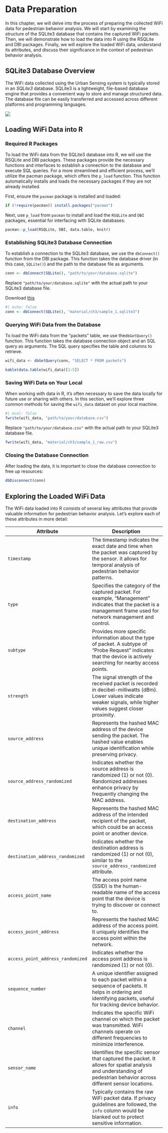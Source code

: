 # Data Preparation

In this chapter, we will delve into the process of preparing the collected WiFi data for pedestrian behavior analysis. We will start by examining the structure of the SQLite3 database that contains the captured WiFi packets. Then, we will demonstrate how to load the data into R using the RSQLite and DBI packages. Finally, we will explore the loaded WiFi data, understand its attributes, and discuss their significance in the context of pedestrian behavior analysis.

## SQLite3 Database Overview

The WiFi data collected using the Urban Sensing system is typically stored in an *SQLite3* database. SQLite3 is a lightweight, file-based database engine that provides a convenient way to store and manage structured data. The database file can be easily transferred and accessed across different platforms and programming languages.

![](material/ch3/sqlite3_browser.png)

## Loading WiFi Data into R

### Required R Packages

To load the WiFi data from the SQLite3 database into R, we will use the RSQLite and DBI packages. These packages provide the necessary functions and interfaces to establish a connection to the database and execute SQL queries. For a more streamlined and efficient process, we'll utilize the pacman package, which offers the `p_load` function. This function automatically installs and loads the necessary packages if they are not already installed.

First, ensure the `pacman` package is installed and loaded:

``` r
if (!require(pacman)) install.packages("pacman")
```

Next, use `p_load` from `pacman` to install and load the `RSQLite` and `DBI` packages, essential for interfacing with SQLite databases:

``` r
pacman::p_load(RSQLite, DBI, data.table, knitr)
```

### Establishing SQLite3 Database Connection

To establish a connection to the SQLite3 database, we use the `dbConnect()` function from the DBI package. This function takes the database driver (in this case, `SQLite()`) and the path to the database file as arguments.

``` r
conn <- dbConnect(SQLite(), "path/to/your/database.sqlite")
```

Replace `"path/to/your/database.sqlite"` with the actual path to your SQLite3 database file.

::: {.callout-note title="If you don't have the WiFi DB"}
Download [this](material/ch3/sample_1.sqlite3)
:::

``` r
#| echo: false
conn <- dbConnect(SQLite(), "material/ch3/sample_1.sqlite3")
```

### Querying WiFi Data from the Database

To load the WiFi data from the "packets" table, we use the` dbGetQuery()` function. This function takes the database connection object and an SQL query as arguments. The SQL query specifies the table and columns to retrieve.

``` r
wifi_data <- dbGetQuery(conn, "SELECT * FROM packets")
```

``` r
kable(data.table(wifi_data)[1:5])
```

### Saving WiFi Data on Your Local

When working with data in R, it's often necessary to save the data locally for future use or sharing with others. In this section, we'll explore three common methods for saving the `wifi_data` dataset on your local machine.

``` r
#| eval: false
fwrite(wifi_data, "path/to/your/database.csv")
```

Replace `"path/to/your/database.csv"` with the actual path to your SQLite3 database file.

``` r
fwrite(wifi_data, "material/ch3/sample_1_raw.csv")
```

### Closing the Database Connection

After loading the data, it is important to close the database connection to free up resources:

``` r
dbDisconnect(conn)
```

## Exploring the Loaded WiFi Data

The WiFi data loaded into R consists of several key attributes that provide valuable information for pedestrian behavior analysis. Let's explore each of these attributes in more detail:

| Attribute                      | Description                                                                                                                                                        |
|-------------------------------|--------------------------------------------------------------------------------------------------------------------------------------------------------------------|
| `timestamp`                   | The timestamp indicates the exact date and time when the packet was captured by the sensor. It allows for temporal analysis of pedestrian behavior patterns.       |
| `type`                        | Specifies the category of the captured packet. For example, “Management” indicates that the packet is a management frame used for network management and control.   |
| `subtype`                     | Provides more specific information about the type of packet. A subtype of “Probe Request” indicates that the device is actively searching for nearby access points. |
| `strength`                    | The signal strength of the received packet is recorded in decibel-milliwatts (dBm). Lower values indicate weaker signals, while higher values suggest closer proximity.|
| `source_address`              | Represents the hashed MAC address of the device sending the packet. The hashed value enables unique identification while preserving privacy.                         |
| `source_address_randomized`   | Indicates whether the source address is randomized (1) or not (0). Randomized addresses enhance privacy by frequently changing the MAC address.                    |
| `destination_address`         | Represents the hashed MAC address of the intended recipient of the packet, which could be an access point or another device.                                        |
| `destination_address_randomized`| Indicates whether the destination address is randomized (1) or not (0), similar to the `source_address_randomized` attribute.                                      |
| `access_point_name`           | The access point name (SSID) is the human-readable name of the access point that the device is trying to discover or connect to.                                     |
| `access_point_address`        | Represents the hashed MAC address of the access point. It uniquely identifies the access point within the network.                                                 |
| `access_point_address_randomized`| Indicates whether the access point address is randomized (1) or not (0).                                                                                         |
| `sequence_number`             | A unique identifier assigned to each packet within a sequence of packets. It helps in ordering and identifying packets, useful for tracking device behavior.        |
| `channel`                     | Indicates the specific WiFi channel on which the packet was transmitted. WiFi channels operate on different frequencies to minimize interference.                    |
| `sensor_name`                 | Identifies the specific sensor that captured the packet. It allows for spatial analysis and understanding of pedestrian behavior across different sensor locations.  |
| `info`                        | Typically contains the raw WiFi packet data. If privacy guidelines are followed, the `info` column would be blanked out to protect sensitive information.          |
